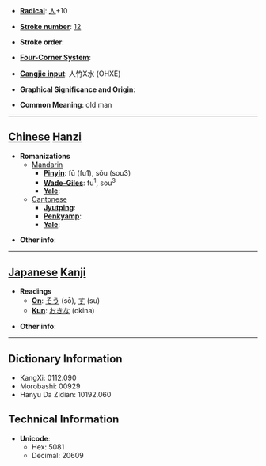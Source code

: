 * '''[[Wiktionary:Chinese radical index| Radical]]''': [[Wiktionary:Chinese radical index 人|人]]+10

* '''[[Wiktionary:Chinese total strokes index|Stroke number]]''': [[Wiktionary:Chinese total strokes index 12|12]]

* '''Stroke order''': 

* '''[[Wiktionary:Chinese four corner index|Four-Corner System]]''': 

* '''[[Wiktionary:Chinese Cangjie index|Cangjie input]]''': 人竹X水 (OHXE)

* '''Graphical Significance and Origin''': 

* '''Common Meaning''': old man

----

== [[Chinese]] [[Hanzi]] ==

* '''Romanizations'''
** [[Mandarin]]
*** '''[[Pinyin]]''': fū (fu1), sǒu (sou3)
*** '''[[Wade-Giles]]''': fu<sup>1</sup>, sou<sup>3</sup>
*** '''[[Yale]]''': 
**[[Cantonese]]
***'''[[Jyutping]]''':
***'''[[Penkyamp]]''': 
***'''[[Yale]]''': 

* '''Other info''': 

----

== [[Japanese]] [[Kanji]] ==

* '''Readings'''
** '''[[On]]''': [[そう]] (sō), [[す]] (su)
** '''[[Kun]]''': [[おきな]] (okina)

* '''Other info''':  

----

== Dictionary Information ==

* KangXi: 0112.090
* Morobashi: 00929
* Hanyu Da Zidian: 10192.060

== Technical Information ==

* '''Unicode''':
** Hex: 5081
** Decimal: 20609